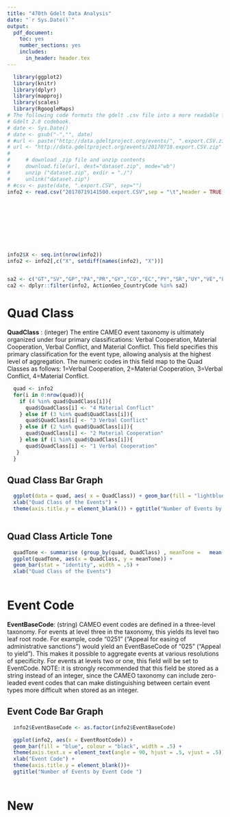 ```yaml
---
title: "470th Gdelt Data Analysis"
date: "`r Sys.Date()`"
output: 
  pdf_document:
    toc: yes
    number_sections: yes
    includes:
      in_header: header.tex
---
```


```r
  library(ggplot2)
  library(knitr)
  library(dplyr)
  library(mapproj)
  library(scales)
  library(RgoogleMaps)
# The following code formats the gdelt .csv file into a more readable format using variables defined in the 
# Gdelt 2.0 codebook. 
# date <- Sys.Date()
# date <- gsub("-","", date)
# #url <- paste("http://data.gdeltproject.org/events/", ".export.CSV.zip", sep = date)
# url <- "http://data.gdeltproject.org/events/20170718.export.CSV.zip"
# 
#     # download .zip file and unzip contents
#     download.file(url, dest="dataset.zip", mode="wb") 
#     unzip ("dataset.zip", exdir = "./")
#     unlink("dataset.zip")
# #csv <- paste(date, ".export.CSV", sep="")
info2 <- read.csv("20170719141500.export.CSV",sep = "\t",header = TRUE, as.is = TRUE, na.strings = "NA", col.names = c("GlobalEventID","Day","MonthYear","Year","FractionDate","Actor1Code",
                                                                                "Actor1Name","Actor1CountryCode","Actor1KnownGroupCode","Actor1EthnicCode","Actor1Religion1Code","Actor1Religion2Code","Actor1Type1Code","Actor1Type2Code",
                                                                                      "Actor1Type3Code","Actor2Code","Actor2Name","Actor2CountryCode","Actor2KnownGroupCode","Actor2EthnicCode", "Actor2Religion1Code","Actor2Religion2Code","Actor2Type1Code",
                                                                                      "Actor2Type2Code","Actor2Type3Code","IsRootEvent","EventCode","EventBaseCode","EventRootCode","QuadClass","GoldsteinScale",
                                                                                      "NumMentions","NumSources","NumArticles","AvgTone","Actor1Geo_Type","Actor1Geo_Fullname","Actor1Geo_CountryCode","Actor1Geo_ADM1Code","Actor1Geo_ADM2Code","Actor1Geo_Lat","Actor1Geo_Long","Actor1Geo_FeatureID","Actor2Geo_Type","Actor2Geo_Fullname","Actor2Geo_CountryCode",
                                                                                      "Actor2Geo_AMD1Code","Actor2Geo_AMD2Code","Actor2Geo_Lat","Actor2Geo_Long","Actor2Geo_FeatureID","ActionGeo_Type","ActionGeo_Fullname",
                                                                                      "ActionGeo_CountryCode","ActionGeo_AMD1Code","ActionGeo_AMD2Code","ActionGeo_Lat","ActionGeo_Long","ActionGeo_FeatureID","Dateadded","Sourceurl") )



info2$X <- seq.int(nrow(info2))
info2 <- info2[,c("X", setdiff(names(info2), "X"))]


sa2 <- c("GT","SV","GP","PA","PR","GY","CO","EC","PY","SR","UY","VE","PE","SR","GF","FK","CL", "BR", "AR", "CU","CR","BB","BS","AW","AI","HN")
ca2 <- dplyr::filter(info2, ActionGeo_CountryCode %in% sa2)


```

# Quad Class

**QuadClass** : (integer) The entire CAMEO event taxonomy is ultimately organized under four primary classifications: Verbal Cooperation, Material Cooperation, Verbal Conflict, and Material Conflict. This field specifies this primary classification for the event type, allowing analysis at the highest level of aggregation. The numeric codes in this field map to the Quad Classes as follows: 1=Verbal Cooperation, 2=Material Cooperation, 3=Verbal Conflict, 4=Material Conflict.

```r
  quad <- info2
  for(i in 0:nrow(quad)){
    if (4 %in% quad$QuadClass[i]){
      quad$QuadClass[i] <- "4 Material Conflict"
    } else if (3 %in% quad$QuadClass[i]){
      quad$QuadClass[i] <- "3 Verbal Conflict"
    } else if (2 %in% quad$QuadClass[i]){
      quad$QuadClass[i] <- "2 Material Cooperation"
    } else if (1 %in% quad$QuadClass[i]){
      quad$QuadClass[i] <- "1 Verbal Cooperation"
   }
  }

```

## Quad Class Bar Graph

```r

  ggplot(data = quad, aes( x = QuadClass)) + geom_bar(fill = "lightblue", color= "darkblue", width = .5) + 
  xlab("Quad Class of the Events") + 
  theme(axis.title.y = element_blank()) + ggtitle("Number of Events by Quad Class")
  
```


## Quad Class Article Tone

```r
  
  quadTone <- summarise (group_by(quad, QuadClass) , meanTone =   mean(AvgTone))
  ggplot(quadTone, aes(x = QuadClass, y = meanTone)) +  
  geom_bar(stat = "identity", width = .5) +
  xlab("Quad Class of the Events")
  
```


# Event Code


**EventBaseCode**: (string) CAMEO event codes are defined in a three-level taxonomy. For events at level three in the taxonomy, this yields its level two leaf root node. For example, code “0251” (“Appeal for easing of administrative sanctions”) would yield an EventBaseCode of “025” (“Appeal to yield”). This makes it possible to aggregate events at various resolutions of specificity. For events at levels two or one, this field will be set to EventCode. NOTE: it is strongly recommended that this field be stored as a string instead of an integer, since the CAMEO taxonomy can include zero-leaded event codes that can make distinguishing between certain event types more difficult when stored as an integer.

## Event Code Bar Graph
```r
  info2$EventBaseCode <- as.factor(info2$EventBaseCode)

  ggplot(info2, aes(x = EventRootCode)) +
  geom_bar(fill = "blue", colour = "black", width = .5) +
  theme(axis.text.x = element_text(angle = 90, hjust = .5, vjust = .5)) +
  xlab("Event Code") +
  theme(axis.title.y = element_blank())+
  ggtitle("Number of Events by Event Code ")
  
```  


# New
```r
  

```


